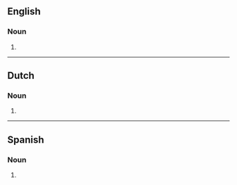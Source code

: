 ==English==

===Noun===
{{head|en|noun form}}

# {{plural of|en|cupcake}}

----

==Dutch==

===Noun===
{{head|nl|noun plural form}}

# {{plural of|nl|cupcake}}

----

==Spanish==

===Noun===
{{head|es|noun form|g=m-p}}

# {{plural of|es|cupcake}}